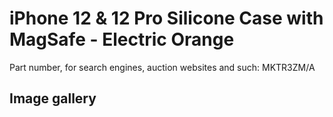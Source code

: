 
# iPhone 12 & 12 Pro Silicone Case with MagSafe - Electric Orange

Part number, for search engines, auction websites and such: MKTR3ZM/A

## Image gallery

<div style={{ width: "768px" }}>
  <GalleryComponent
    images={[
      {
        original: "/everysource/MKTR3.webp",
        thumbnail: "/everypreview/MKTR3.webp",
      },
      {
        original: "/everysource/MKTR3_AV01.webp",
        thumbnail: "/everypreview/MKTR3_AV01.webp",
      },
      {
        original: "/everysource/MKTR3_AV02.webp",
        thumbnail: "/everypreview/MKTR3_AV02.webp",
      },
      {
        original: "/everysource/MKTR3_AV03.webp",
        thumbnail: "/everypreview/MKTR3_AV03.webp",
      },
      {
        original: "/everysource/MKTR3_AV04.webp",
        thumbnail: "/everypreview/MKTR3_AV04.webp",
      },
      {
        original: "/everysource/MKTR3_AV05.webp",
        thumbnail: "/everypreview/MKTR3_AV05.webp",
      },
      {
        original: "/everysource/MKTR3_AV06.webp",
        thumbnail: "/everypreview/MKTR3_AV06.webp",
      },
      {
        original: "/everysource/MKTR3_AV07.webp",
        thumbnail: "/everypreview/MKTR3_AV07.webp",
      },
      {
        original: "/everysource/MKTR3_AV08.webp",
        thumbnail: "/everypreview/MKTR3_AV08.webp",
      },
      {
        original: "/everysource/MKTR3_AV09.webp",
        thumbnail: "/everypreview/MKTR3_AV09.webp",
      },
      {
        original: "/everysource/MKTR3_AV10.webp",
        thumbnail: "/everypreview/MKTR3_AV10.webp",
      }
    ]}
  />
</div>